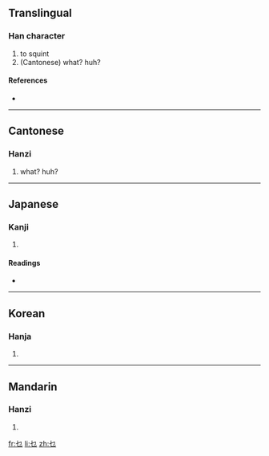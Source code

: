 ==Translingual==

===Han character===
{{Han char|rn=5|rad=乙|as=01|sn=2|four=4771<sub>2</sub>|canj=心弓 (PN), 心尸 (PS), X心弓 (XPN)}}

# to squint
# (Cantonese) what? huh?

====References====
* {{Han ref|kx=0083.180|dkj=00166|dj=0168.010|hdz=10049.090|uh=4E5C|ud=20060|bh=C941|bd=51521}}

----

==Cantonese==

===Hanzi===
{{yue-hanzi|jyut=|y=mat1, me2 nip2}}

# what? huh?

----

==Japanese==

===Kanji===
{{ja-kanji|grade=|rs=乙01}}

# {{defn|Japanese}}

====Readings====
* {{ja-readings|on=[[ば]] (ba), [[め]] (me)|kun=[[やぶにらみ]] (yabunirami)}}

----

==Korean==

===Hanja===
{{ko-hanja|hangeul=먀|rv=mya|mr=mya}}

# {{defn|Korean}}

----

==Mandarin==

===Hanzi===
{{cmn-hanzi|pin=[[miē]] ([[mie1]])|wg=mieh<sup>1</sup>}}

# {{defn|Mandarin}}

[[fr:乜]]
[[li:乜]]
[[zh:乜]]